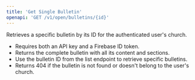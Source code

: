 ```yaml
---
title: 'Get Single Bulletin'
openapi: 'GET /v1/open/bulletins/{id}'
---
```


Retrieves a specific bulletin by its ID for the authenticated user's church.

- Requires both an API key and a Firebase ID token.
- Returns the complete bulletin with all its content and sections.
- Use the bulletin ID from the list endpoint to retrieve specific bulletins.
- Returns 404 if the bulletin is not found or doesn't belong to the user's church. 